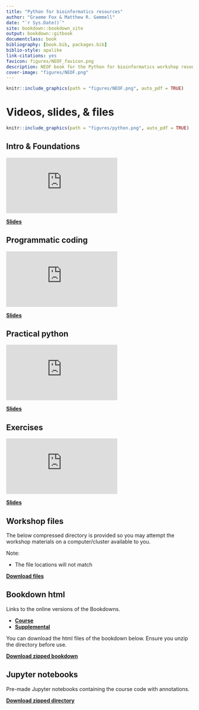 ```yaml
--- 
title: "Python for bioinformatics resources"
author: "Graeme Fox & Matthew R. Gemmell"
date: "`r Sys.Date()`"
site: bookdown::bookdown_site
output: bookdown::gitbook
documentclass: book
bibliography: [book.bib, packages.bib]
biblio-style: apalike
link-citations: yes
favicon: figures/NEOF_favicon.png
description: NEOF book for the Python for bioinformatics workshop resources
cover-image: "figures/NEOF.png"
---
```


```r
knitr::include_graphics(path = "figures/NEOF.png", auto_pdf = TRUE)
``` 

# Videos, slides, & files

```r
knitr::include_graphics(path = "figures/python.png", auto_pdf = TRUE)
``` 

## Intro & Foundations

<div class="container">
<iframe src="https://www.youtube.com/embed/rjmIdziZ2EM" 
frameborder="0" allowfullscreen class="video"></iframe>
</div>

[__Slides__](https://neof-workshops.github.io/Python_m4zqwb/resources/Slides/01_NEOF_Python_for_bioinformatics.pdf)

## Programmatic coding

<div class="container">
<iframe src="https://www.youtube.com/embed/1v305NFCVYs" 
frameborder="0" allowfullscreen class="video"></iframe>
</div>

[__Slides__](https://neof-workshops.github.io/Python_m4zqwb/resources/Slides/02_NEOF_Python_for_bioinformatics.pdf)

## Practical python

<div class="container">
<iframe src="https://www.youtube.com/embed/FxT_XE5OneY" 
frameborder="0" allowfullscreen class="video"></iframe>
</div>

[__Slides__](https://neof-workshops.github.io/Python_m4zqwb/resources/Slides/03_NEOF_Python_for_bioinformatics.pdf)

## Exercises

<div class="container">
<iframe src="https://www.youtube.com/embed/ItKfAqtzJzw" 
frameborder="0" allowfullscreen class="video"></iframe>
</div>

[__Slides__](https://neof-workshops.github.io/Python_m4zqwb/resources/Slides/04_NEOF_Python_for_bioinformatics.pdf)

## Workshop files

The below compressed directory is provided so you may attempt the workshop materials on a computer/cluster available to you.

Note:

- The file locations will not match

[__Download files__](https://neof-workshops.github.io/Python_m4zqwb/resources/Files/Python_course_data.zip)

## Bookdown html

Links to the online versions of the Bookdowns.

- [__Course__](https://neof-workshops.github.io/Python_m4zqwb/Course/)
- [__Supplemental__](https://neof-workshops.github.io/Python_m4zqwb/Supplemental/)

You can download the html files of the bookdown below. Ensure you unzip the directory before use.

[__Download zipped bookdown__](https://neof-workshops.github.io/Python_m4zqwb/resources/Bookdown/Python_for_bioinformatics_bookdowns.zip)

## Jupyter notebooks

Pre-made Jupyter notebooks containing the course code with annotations.

[__Download zipped directory__](https://neof-workshops.github.io/Python_m4zqwb/resources/Files/Python_course_data_with_jupyter_notebooks.zip)

<!--chapter:end:01-Python_for_bioinformatics.Rmd-->

